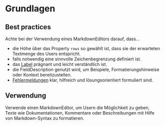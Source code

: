 # Grundlagen

## Best practices

Achte bei der Verwendung eines MarkdownEditors darauf, dass…
* die Höhe über das Property `rows` so gewählt ist, dass sie der erwarteten Textmenge des Users entspricht.
* falls notwendig eine sinnvolle Zeichenbegrenzung definiert ist.
* das [Label](/03-components/content/label) prägnant und leicht verständlich ist.
* die FieldDescription genutzt wird, um Beispiele, Formatierungshinweise oder Kontext bereitzustellen.
* [Fehlermeldungen](/02-foundations/03-content-guidelines/02-fehlermeldungen) klar, hilfreich und lösungsorientiert formuliert sind.

## Verwendung

Verwende einen MarkdownEditor, um Usern die Möglichkeit zu geben, Texte wie Dokumentationen, Kommentare oder Beschreibungen mit Hilfe von Markdown-Syntax zu formatieren.
